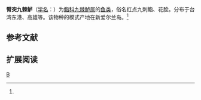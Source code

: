 {{Speciesbox 
| genus = Cephalopholis
| species = analis
| authority = Valenciennes, 1828<ref name='id7062'>{{cite web| url =http://www.bioinfo.cn/db05/BjdwSpecies.php?action=view&id=7062| title =臂突九棘鲈| work =中国动物物种编目数据库| publisher =中国科学院微生物研究所| author =中国科学院动物研究所| accessdate =2009-04-16| deadurl =yes| archiveurl =https://web.archive.org/web/20160305045431/http://www.bioinfo.cn/db05/BjdwSpecies.php?action=view&id=7062| archivedate =2016-03-05}}</ref>
}}

'''臂突九棘鲈'''（[[学名|学名]]：{{lang|la|''Cephalopholis analis''}}）为[[鮨科|鮨科]][[九棘鲈属|九棘鲈属]]的[[鱼类|鱼类]]，俗名红点九刺鮨、花脍。分布于台湾东港、高雄等。该物种的模式产地在新爱尔兰岛。<ref name='id7062'/>

== 参考文献 ==
{{reflist}}

== 扩展阅读 ==
{{refbegin}}
{{wikispecies-inline|Cephalopholis analis|臂突九棘鲈}}
{{refend}}
{{Taxonbar|from=Q15233284}}

[[Category:九棘鲈属|B]]


{{鱸形目小作品}}